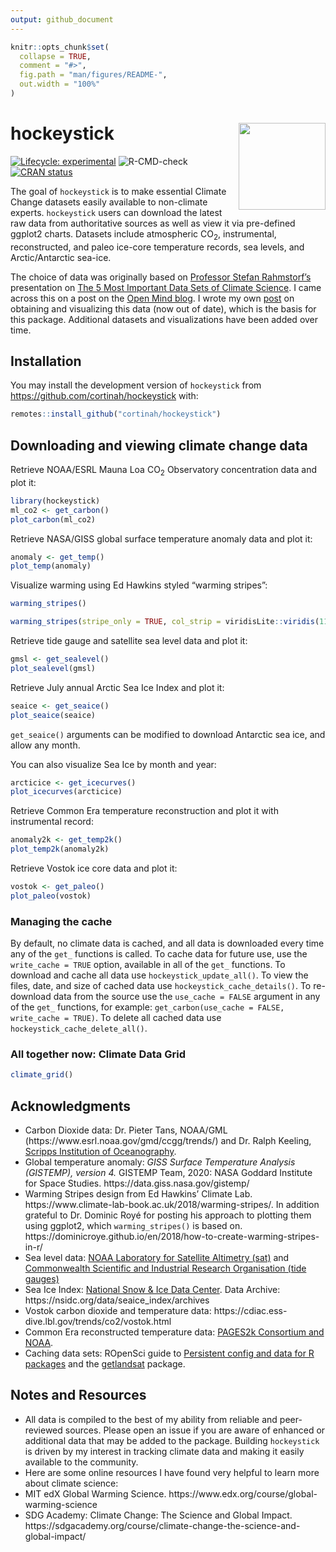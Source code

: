 ---
output: github_document
---

<!-- README.md is generated from README.Rmd. Please edit that file -->

```{r, include = FALSE}
knitr::opts_chunk$set(
  collapse = TRUE,
  comment = "#>",
  fig.path = "man/figures/README-",
  out.width = "100%"
)
```

# hockeystick <img src='man/figures/logo.png' align="right" height="139" />

<!-- badges: start -->
[![Lifecycle: experimental](https://img.shields.io/badge/lifecycle-experimental-orange.svg)](https://www.tidyverse.org/lifecycle/#experimental)
![R-CMD-check](https://github.com/cortinah/hockeystick/workflows/R-CMD-check/badge.svg)
[![CRAN status](https://www.r-pkg.org/badges/version/hockeystick)](https://CRAN.R-project.org/package=hockeystick)
<!-- badges: end -->

The goal of `hockeystick` is to make essential Climate Change datasets easily available to non-climate experts. `hockeystick` users can download the latest raw data from authoritative sources as well as view it via pre-defined ggplot2 charts. Datasets include atmospheric CO<sub>2</sub>, instrumental, reconstructed, and paleo ice-core temperature records, sea levels, and Arctic/Antarctic sea-ice.

The choice of data was originally based on [Professor Stefan Rahmstorf's ](http://www.pik-potsdam.de/~stefan/) presentation on [The 5 Most Important Data Sets of Climate Science](http://www.pik-potsdam.de/~stefan/5datasets_rahmstorf.pdf). I came across this on a post on the [Open Mind blog](https://tamino.wordpress.com/2018/11/01/the-5-most-important-data-sets-of-climate-science/). I wrote my own [post](http://rethinking.rbind.io/2018/11/16/the-top-five-climate-charts-using-ggplot2/) on obtaining and visualizing this data (now out of date), which is the basis for this package. Additional datasets and visualizations have been added over time.

## Installation

You may install the development version of `hockeystick` from [https://github.com/cortinah/hockeystick](https://github.com/cortinah/hockeystick) with:
  
  ``` r
remotes::install_github("cortinah/hockeystick")
```

## Downloading and viewing climate change data

Retrieve NOAA/ESRL Mauna Loa CO<sub>2</sub> Observatory concentration data and plot it:

```{r carbon, fig.retina=2, message=FALSE, out.width='60%'}
library(hockeystick)
ml_co2 <- get_carbon()
plot_carbon(ml_co2)
```

Retrieve NASA/GISS global surface temperature anomaly data and plot it:

```{r temp, out.width='60%', fig.retina=2}
anomaly <- get_temp()
plot_temp(anomaly)
```

Visualize warming using Ed Hawkins styled "warming stripes":
```{r stripes, out.width='60%', fig.retina=2}
warming_stripes()
```
```{r stripes2, out.width='53%', fig.retina=2}
warming_stripes(stripe_only = TRUE, col_strip = viridisLite::viridis(11))
```

Retrieve tide gauge and satellite sea level data and plot it:

```{r sl, out.width='60%', fig.retina=2}
gmsl <- get_sealevel()
plot_sealevel(gmsl)
```

Retrieve July annual Arctic Sea Ice Index and plot it:

```{r si, fig.retina=2, message=FALSE, out.width='60%'}
seaice <- get_seaice()
plot_seaice(seaice)
```

`get_seaice()` arguments can be modified to download Antarctic sea ice, and allow any month.

You can also visualize Sea Ice by month and year:

```{r icecurves, fig.retina=2, message=FALSE, out.width='60%'}
arcticice <- get_icecurves()
plot_icecurves(arcticice)
```

Retrieve Common Era temperature reconstruction and plot it with instrumental record:

```{r 2ktemp, out.width='60%', fig.retina=2}
anomaly2k <- get_temp2k()
plot_temp2k(anomaly2k)
```

Retrieve Vostok ice core data and plot it:

```{r paleo, out.width='64%', fig.retina=2, message=FALSE}
vostok <- get_paleo()
plot_paleo(vostok)
```

### Managing the cache
By default, no climate data is cached, and all data is downloaded every time any of the `get_` functions is called. To cache data for future use, use the `write_cache = TRUE` option, available in all of the `get_` functions. To download and cache all data use `hockeystick_update_all()`. To view the files, date, and size of cached data use `hockeystick_cache_details()`.  To re-download data from the source use the `use_cache = FALSE` argument in any of the `get_` functions, for example: `get_carbon(use_cache = FALSE, write_cache = TRUE)`.  To delete all cached data use `hockeystick_cache_delete_all()`.

### All together now: Climate Data Grid
```{r grid, out.width='80%', fig.retina=2}
climate_grid()
```

## Acknowledgments
- Carbon Dioxide data: Dr. Pieter Tans, NOAA/GML (https://www.esrl.noaa.gov/gmd/ccgg/trends/) and Dr. Ralph Keeling, [Scripps Institution of Oceanography](https://scrippsco2.ucsd.edu/).
- Global temperature anomaly: *GISS Surface Temperature Analysis (GISTEMP), version 4.* GISTEMP Team, 2020: NASA Goddard Institute for Space Studies. https://data.giss.nasa.gov/gistemp/
- Warming Stripes design from Ed Hawkins' Climate Lab. https://www.climate-lab-book.ac.uk/2018/warming-stripes/. In addition grateful to Dr. Dominic Royé for posting his approach to plotting them using ggplot2, which `warming_stripes()` is based on. https://dominicroye.github.io/en/2018/how-to-create-warming-stripes-in-r/
- Sea level data: [NOAA Laboratory for Satellite Altimetry (sat)](https://www.star.nesdis.noaa.gov/socd/lsa/SeaLevelRise/) and [Commonwealth Scientific and Industrial Research Organisation (tide gauges)](http://www.cmar.csiro.au/sealevel/sl_data_cmar.html)
- Sea Ice Index: [National Snow & Ice Data Center](https://nsidc.org/).
Data Archive: https://nsidc.org/data/seaice_index/archives
- Vostok carbon dioxide and temperature data: https://cdiac.ess-dive.lbl.gov/trends/co2/vostok.html
- Common Era reconstructed temperature data: [PAGES2k Consortium and NOAA](https://www.ncdc.noaa.gov/paleo-search/study/26872). 
- Caching data sets: ROpenSci guide to [Persistent config and data for R packages](https://blog.r-hub.io/2020/03/12/user-preferences/) and the [getlandsat](https://docs.ropensci.org/getlandsat/) package.

## Notes and Resources
- All data is compiled to the best of my ability from reliable and peer-reviewed sources. Please open an issue if you are aware of enhanced or additional data that may be added to the package. Building `hockeystick` is driven by my interest in tracking climate data and making it easily available to the community.
- Here are some online resources I have found very helpful to learn more about climate science:
- MIT edX Global Warming Science. https://www.edx.org/course/global-warming-science
- SDG Academy: Climate Change: The Science and Global Impact. https://sdgacademy.org/course/climate-change-the-science-and-global-impact/
